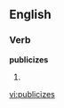 
==English==

===Verb===
'''publicizes'''

# {{third-person singular of|[[publicize]]}}

[[vi:publicizes]]